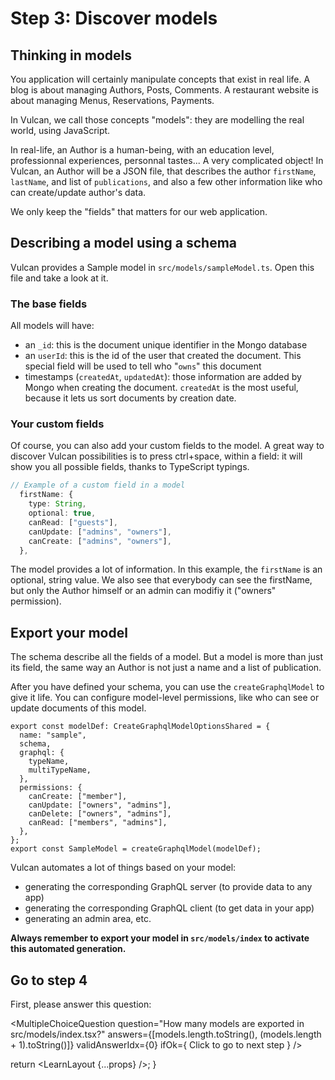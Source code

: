 
# Step 3: Discover models

## Thinking in models

You application will certainly manipulate concepts that exist in real life.
A blog is about managing Authors, Posts, Comments.
A restaurant website is about managing Menus, Reservations, Payments.

In Vulcan, we call those concepts "models": they are modelling the real world, using JavaScript.

In real-life, an Author is a human-being, with an education level, professionnal experiences, personnal tastes...
A very complicated object!
In Vulcan, an Author will be a JSON file, that describes the author `firstName`, `lastName`, and list of `publications`,
and also a few other information like who can create/update author's data.

We only keep the "fields" that matters for our web application.

## Describing a model using a schema

Vulcan provides a Sample model in `src/models/sampleModel.ts`. Open this file and take a look at it.

### The base fields

All models will have:

- an `_id`: this is the document unique identifier in the Mongo database
- an `userId`: this is the id of the user that created the document. This special field will be used to tell who "`owns`" this document
- timestamps (`createdAt`, `updatedAt`): those information are added by Mongo when creating the document. `createdAt` is the most useful,
  because it lets us sort documents by creation date.

### Your custom fields

Of course, you can also add your custom fields to the model.
A great way to discover Vulcan possibilities is to press ctrl+space, within a field: it will show you all possible fields, thanks
to TypeScript typings.

```ts
// Example of a custom field in a model
  firstName: {
    type: String,
    optional: true,
    canRead: ["guests"],
    canUpdate: ["admins", "owners"],
    canCreate: ["admins", "owners"],
  },
```

The model provides a lot of information. In this example, the `firstName` is an optional, string value.
We also see that everybody can see the firstName, but only the Author himself or an admin can modifiy it ("owners" permission).

## Export your model

The schema describe all the fields of a model. But a model is more than just its field,
the same way an Author is not just a name and a list of publication.

After you have defined your schema, you can use the `createGraphqlModel` to give it life.
You can configure model-level permissions, like who can see or update documents of this model.

```tsx
export const modelDef: CreateGraphqlModelOptionsShared = {
  name: "sample",
  schema,
  graphql: {
    typeName,
    multiTypeName,
  },
  permissions: {
    canCreate: ["member"],
    canUpdate: ["owners", "admins"],
    canDelete: ["owners", "admins"],
    canRead: ["members", "admins"],
  },
};
export const SampleModel = createGraphqlModel(modelDef);
```

Vulcan automates a lot of things based on your model:

- generating the corresponding GraphQL server (to provide data to any app)
- generating the corresponding GraphQL client (to get data in your app)
- generating an admin area, etc.

**Always remember to export your model in `src/models/index` to activate this automated generation.**

## Go to step 4

First, please answer this question:

<MultipleChoiceQuestion
  question="How many models are exported in src/models/index.tsx?"
  answers={[models.length.toString(), (models.length + 1).toString()]}
  validAnswerIdx={0}
  ifOk={
    <NextMuiButton variant="contained" href="/learn/server-only-models">
      Click to go to next step
    </NextMuiButton>
  }
/>

  return <LearnLayout {...props} />;
}

